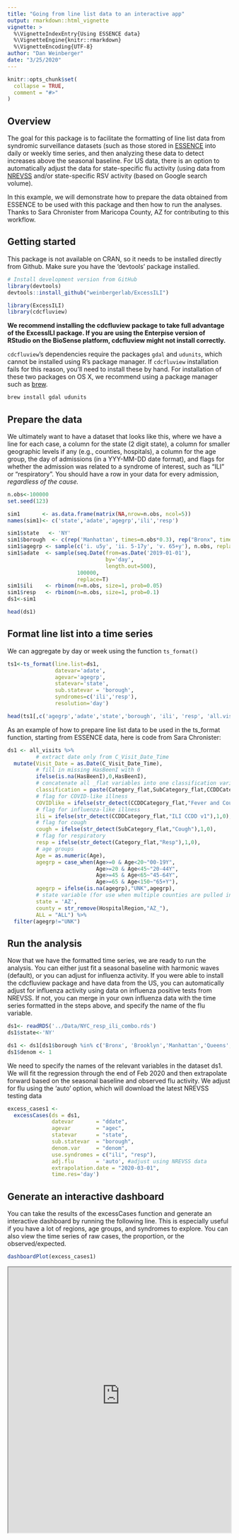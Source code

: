 ```yaml
---
title: "Going from line list data to an interactive app"
output: rmarkdown::html_vignette
vignette: >
  %\VignetteIndexEntry{Using ESSENCE data}
  %\VignetteEngine{knitr::rmarkdown}
  %\VignetteEncoding{UTF-8}
author: "Dan Weinberger"
date: "3/25/2020"
---
```


```r
knitr::opts_chunk$set(
  collapse = TRUE,
  comment = "#>"
)
```

## Overview

The goal for this package is to facilitate the formatting of line list data
from syndromic surveillance datasets (such as those stored in
[ESSENCE](https://www.cdc.gov/nssp/index.html) into daily or weekly time
series, and then analyzing these data to detect increases above the seasonal
baseline. For US data, there is an option to automatically adjust the data for
state-specific flu activity (using data from
[NREVSS](https://www.cdc.gov/surveillance/nrevss/index.html) and/or
state-specific RSV activity (based on Google search volume).

In this example, we will demonstrate how to prepare the data obtained from
ESSENCE to be used with this package and then how to run the analyses. Thanks
to Sara Chronister from Maricopa County, AZ for contributing to this workflow.

## Getting started

This package is not available on CRAN, so it needs to be installed directly
from Github. Make sure you have the 'devtools' package installed.

```r
# Install development version from GitHub
library(devtools)
devtools::install_github("weinbergerlab/ExcessILI")
```

```r
library(ExcessILI)
library(cdcfluview)
```

**We recommend installing the cdcfluview package to take full advantage of
the ExcessILI package. If you are using the Enterpise version of RStudio on the
BioSense platform, cdcfluview might not install correctly.**

`cdcfluview`'s dependencies require the packages `gdal` and `udunits`, which
cannot be installed using R’s package manager. If `cdcfluview` installation
fails for this reason, you’ll need to install these by hand. For installation
of these two packages on OS X, we recommend using a package manager such as
[brew](https://brew.sh).

```r
brew install gdal udunits
```

## Prepare the data

We ultimately want to have a dataset that looks like this, where we have a line
for each case, a column for the state (2 digit state), a column for smaller
geographic levels if any (e.g., counties, hospitals), a column for the age
group, the day of admissions (in a YYY-MM-DD date format), and flags for
whether the admission was related to a syndrome of interest, such as "ILI" or
"respiratory". You should have a row in your data for every admission,
*regardless of the cause.* 

```r
n.obs<-100000
set.seed(123)

sim1       <- as.data.frame(matrix(NA,nrow=n.obs, ncol=5))
names(sim1)<- c('state','adate','agegrp','ili','resp')

sim1$state   <- 'NY'
sim1$borough  <- c(rep('Manhattan', times=n.obs*0.3), rep("Bronx", times=n.obs*0.7))
sim1$agegrp <- sample(c('i. u5y', 'ii. 5-17y', 'v. 65+y'), n.obs, replace=T)
sim1$adate  <- sample(seq.Date(from=as.Date('2019-01-01'),
                               by='day',
                               length.out=500),
                      100000,
                      replace=T)
sim1$ili    <- rbinom(n=n.obs, size=1, prob=0.05)
sim1$resp   <- rbinom(n=n.obs, size=1, prob=0.1)
ds1<-sim1
```

```r
head(ds1)
```

## Format line list into a time series

We can aggregate by day or week using the function `ts_format()`

```r
ts1<-ts_format(line.list=ds1,
               datevar='adate',
               agevar='agegrp',
               statevar='state', 
               sub.statevar = 'borough',
               syndromes=c('ili','resp'),
               resolution='day')
```

```r
head(ts1[,c('agegrp','adate','state','borough', 'ili', 'resp', 'all.visits')])
```

As an example of how to prepare line list data to be used in the ts_format
function, starting from ESSENCE data, here is code from Sara Chronister:

```r
ds1 <- all_visits %>%
         # extract date only from C_Visit_Date_Time
  mutate(Visit_Date = as.Date(C_Visit_Date_Time),
         # fill in missing HasBeenI with 0
         ifelse(is.na(HasBeenI),0,HasBeenI),
         # concatenate all _flat variables into one classification variable
         classification = paste(Category_flat,SubCategory_flat,CCDDCategory_flat,sep=";"),
         # flag for COVID-like illness
         COVIDlike = ifelse(str_detect(CCDDCategory_flat,"Fever and Cough-Sob-DiffBr neg Influenza DD v1"),1,0),
         # flag for influenza-like illness
         ili = ifelse(str_detect(CCDDCategory_flat,"ILI CCDD v1"),1,0),
         # flag for cough
         cough = ifelse(str_detect(SubCategory_flat,"Cough"),1,0),
         # flag for respiratory
         resp = ifelse(str_detect(Category_flat,"Resp"),1,0),
         # age groups
         Age = as.numeric(Age),
         agegrp = case_when(Age>=0 & Age<20~"00-19Y",
                            Age>=20 & Age<45~"20-44Y",
                            Age>=45 & Age<65~"45-64Y",
                            Age>=65 & Age<150~"65+Y"),
         agegrp = ifelse(is.na(agegrp),"UNK",agegrp),
         # state variable (for use when multiple counties are pulled in)
         state = 'AZ',
         county = str_remove(HospitalRegion,"AZ_"),
         ALL = "ALL") %>%
  filter(agegrp!="UNK")
```

## Run the analysis

Now that we have the formatted time series, we are ready to run the analysis.
You can either just fit a seasonal baseline with harmonic waves (default), or
you can  adjust for influenza activity. If you were able to install the
cdcfluview package and have data from the US, you can automatically adjust for
influenza activity using data on influenza positive tests from NREVSS. If not,
you can merge in your own influenza data with the time series formatted in the
steps above, and specify the name of the flu variable.

```r
ds1<- readRDS('../Data/NYC_resp_ili_combo.rds')
ds1$state<-'NY'

ds1 <- ds1[ds1$borough %in% c('Bronx', 'Brooklyn','Manhattan','Queens','Staten Island', 'Citywide'),]
ds1$denom <- 1
```

We need to specify the names of the relevant variables in the dataset ds1. We
will fit the regression through the end of Feb 2020 and then extrapolate
forward based on the seasonal baseline and observed flu activity. We adjust for
flu using the 'auto' option, which will download the latest NREVSS testing data

```r
excess_cases1 <-
  excessCases(ds = ds1,
              datevar       = "ddate", 
              agevar        = "agec",
              statevar      = "state",
              sub.statevar  = "borough",
              denom.var     = "denom",
              use.syndromes = c("ili", "resp"),
              adj.flu       = 'auto', #adjust using NREVSS data
              extrapolation.date = "2020-03-01",
              time.res='day')
```
## Generate an interactive dashboard

You can take the results of the excessCases function and generate an
interactive dashboard by running the following line. This is especially useful
if you have a lot of regions, age groups, and syndromes to explore. You can
also view the time series of raw cases, the proportion, or the
observed/expected.

```r
dashboardPlot(excess_cases1)
```

<iframe src = "https://weinbergerlab.shinyapps.io/NYC_syndromic/" width="100%"
        height="600px" class="shiny-app">

## Generate static versions of the plots

### Extract the quantities of interest

Which syndrome do you want to plot, and over what time range?

```r
syndrome.select <- 'ili' #which syndrome do you want to plot?
n.days <- 365  #How many days to plot?
```
 
Extract the data needed to plot from the results

```r
library(magrittr)
library(purrr)

dates <-
  excess_cases1[[1]][[1]][[1]]$date
  
resultsNames <-
  c("unexplained.cases", "resid1", "denom", "upi", "lpi", "y", "pred")

# Extract various results of interest from 'excess_cases1' using
# 'excessExtract'
results <- map(resultsNames,
               ~excessExtract(extract.quantity = .,
                              ds = excess_cases1,
                              syndrome = syndrome.select)) %>%
           setNames(resultsNames)
```

Generate the plots
```r

select.indices <- (length(dates)-n.days):length(dates)
dates          <- dates[select.indices]
states         <- dimnames(results$pred)[[2]]
ages           <- dimnames(results$pred)[[3]]

for(i in 1:dim(results$pred)[2]){
  par(mfrow=c(2,3))

  for(j in 1:dim(results$pred)[3]){
    results$y.range1 <-
      range(c(results$pred[select.indices,i,j],
              results$y[select.indices,i,j],
              results$upi[select.indices,i,j],0))

    plot(dates,
         results$pred[select.indices,i,j],
         type='l',
         col='red',
         ylim=results$y.range1,
         bty='l',
         ylab='N cases',
         main=paste(states[i],ages[j]))

    points(dates,
           results$y[select.indices,i,j],
           type='l',
           col='black')

    polygon(c(dates, rev(dates)),
            c(results$lpi[select.indices,i,j],
              rev(results$upi[select.indices,i,j])),
            col = rgb(1, 0, 0, alpha = 0.1),
            border = NA)
  }
}
```
